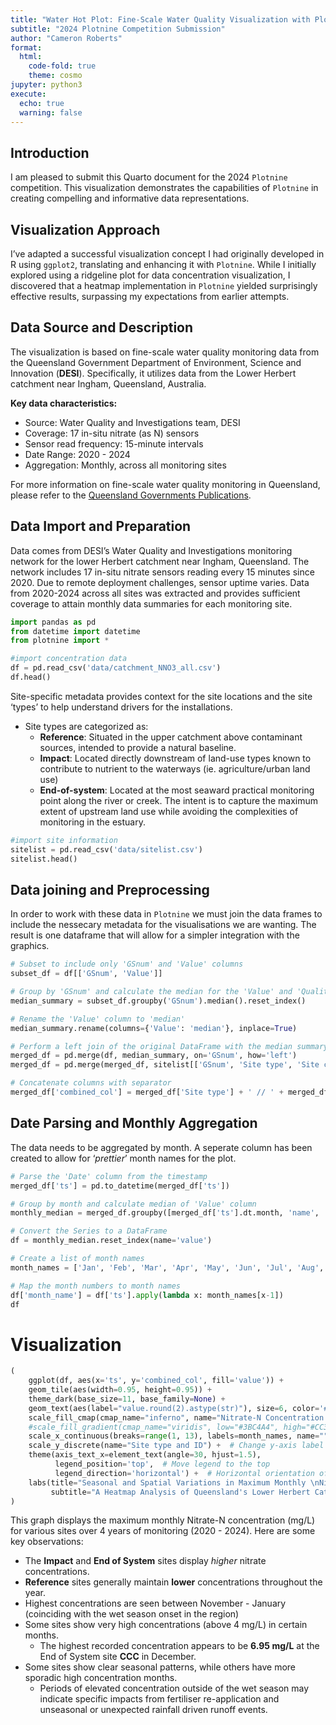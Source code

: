 ```yaml
---
title: "Water Hot Plot: Fine-Scale Water Quality Visualization with Plotnine"
subtitle: "2024 Plotnine Competition Submission"
author: "Cameron Roberts"
format:
  html:
    code-fold: true
    theme: cosmo
jupyter: python3
execute:
  echo: true
  warning: false
---
```

## Introduction

I am pleased to submit this Quarto document for the 2024 `Plotnine` competition. This visualization demonstrates the capabilities of `Plotnine` in creating compelling and informative data representations.

## Visualization Approach

I've adapted a successful visualization concept I had originally developed in R using `ggplot2`, translating and enhancing it with `Plotnine`. While I initially explored using a ridgeline plot for data concentration visualization, I discovered that a heatmap implementation in `Plotnine` yielded surprisingly effective results, surpassing my expectations from earlier attempts.

## Data Source and Description

The visualization is based on fine-scale water quality monitoring data from the Queensland Government Department of Environment, Science and Innovation (**DESI**). Specifically, it utilizes data from the Lower Herbert catchment near Ingham, Queensland, Australia.

**Key data characteristics:**

- Source: Water Quality and Investigations team, DESI
- Coverage: 17 in-situ nitrate (as N) sensors
- Sensor read frequency: 15-minute intervals
- Date Range: 2020 - 2024
- Aggregation: Monthly, across all monitoring sites

For more information on fine-scale water quality monitoring in Queensland, please refer to the [Queensland Governments Publications](https://www.publications.qld.gov.au/dataset/fine-scale-water-quality-monitoring-in-lower-burdekin-catchment).


## Data Import and Preparation

Data comes from DESI's Water Quality and Investigations monitoring network for the lower Herbert catchment near Ingham, Queensland. The network includes 17 in-situ nitrate sensors reading every 15 minutes since 2020. Due to remote deployment challenges, sensor uptime varies. Data from 2020-2024 across all sites was extracted and provides sufficient coverage to attain monthly data summaries for each monitoring site.


```python
import pandas as pd
from datetime import datetime
from plotnine import *

#import concentration data
df = pd.read_csv('data/catchment_NNO3_all.csv')
df.head()
```

Site-specific metadata provides context for the site locations and the site 'types' to help understand drivers for the installations. 

- Site types are categorized as:
  - **Reference**: Situated in the upper catchment above contaminant sources, intended to provide a natural baseline.
  - **Impact**: Located directly downstream of land-use types known to contribute to nutrient to the waterways (ie. agriculture/urban land use)
  - **End-of-system**: Located at the most seaward practical monitoring point along the river or creek. The
intent is to capture the maximum extent of upstream land use while avoiding the complexities of monitoring
in the estuary.

```python
#import site information
sitelist = pd.read_csv('data/sitelist.csv')
sitelist.head()
```


## Data joining and Preprocessing 

In order to work with these data in `Plotnine` we must join the data frames to include the nessecary metadata for the visualisations we are wanting. The result is one dataframe that will allow for a simpler integration with the graphics.  

```python
# Subset to include only 'GSnum' and 'Value' columns
subset_df = df[['GSnum', 'Value']]

# Group by 'GSnum' and calculate the median for the 'Value' and 'Quality' columns
median_summary = subset_df.groupby('GSnum').median().reset_index()

# Rename the 'Value' column to 'median'
median_summary.rename(columns={'Value': 'median'}, inplace=True)

# Perform a left join of the original DataFrame with the median summary DataFrame
merged_df = pd.merge(df, median_summary, on='GSnum', how='left')
merged_df = pd.merge(merged_df, sitelist[['GSnum', 'Site type', 'Site code']], on='GSnum', how='left')

# Concatenate columns with separator
merged_df['combined_col'] = merged_df['Site type'] + ' // ' + merged_df['Site code']
```


## Date Parsing and Monthly Aggregation

The data needs to be aggregated by month. A seperate column has been created to allow for '*prettier*' month names for the plot. 
```python
# Parse the 'Date' column from the timestamp
merged_df['ts'] = pd.to_datetime(merged_df['ts'])

# Group by month and calculate median of 'Value' column
monthly_median = merged_df.groupby([merged_df['ts'].dt.month, 'name', 'combined_col'])['Value'].max()

# Convert the Series to a DataFrame
df = monthly_median.reset_index(name='value')

# Create a list of month names
month_names = ['Jan', 'Feb', 'Mar', 'Apr', 'May', 'Jun', 'Jul', 'Aug', 'Sept', 'Oct', 'Nov', 'Dec']

# Map the month numbers to month names
df['month_name'] = df['ts'].apply(lambda x: month_names[x-1])
df
```

# Visualization
```python
(
    ggplot(df, aes(x='ts', y='combined_col', fill='value')) +
    geom_tile(aes(width=0.95, height=0.95)) +
    theme_dark(base_size=11, base_family=None) +
    geom_text(aes(label="value.round(2).astype(str)"), size=6, color='#DDDEDF', show_legend=False) +
    scale_fill_cmap(cmap_name="inferno", name="Nitrate-N Concentration (mg/L)") +
    #scale_fill_gradient(cmap_name="viridis", low="#3BC4A4", high="#CC334E") +  # Adjust low and high colors as needed
    scale_x_continuous(breaks=range(1, 13), labels=month_names, name="") +
    scale_y_discrete(name="Site type and ID") +  # Change y-axis label
    theme(axis_text_x=element_text(angle=30, hjust=1.5),
          legend_position='top',  # Move legend to the top
          legend_direction='horizontal') +  # Horizontal orientation of legend
    labs(title="Seasonal and Spatial Variations in Maximum Monthly \nNitrate-N Concentration (2020-2024)",
         subtitle="A Heatmap Analysis of Queensland's Lower Herbert Catchment")
)
```

This graph displays the maximum monthly Nitrate-N concentration (mg/L) for various sites over 4 years of monitoring (2020 - 2024). Here are some key observations:

- The **Impact** and **End of System** sites display *higher* nitrate concentrations.
- **Reference** sites generally maintain **lower** concentrations throughout the year.
- Highest concentrations are seen between November - January (coinciding with the wet season onset in the region)
- Some sites show very high concentrations (above 4 mg/L) in certain months.
  - The highest recorded concentration appears to be **6.95 mg/L** at the End of System site **CCC** in December.
- Some sites show clear seasonal patterns, while others have more sporadic high concentration months.
  - Periods of elevated concentration outside of the wet season may indicate specific impacts from fertiliser re-application and unseasonal or unexpected rainfall driven runoff events.  
